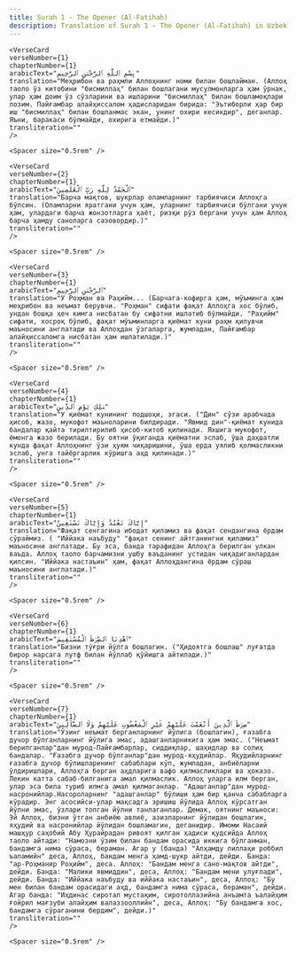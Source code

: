 ```yaml
---
title: Surah 1 - The Opener (Al-Fatihah)  
description: Translation of Surah 1 - The Opener (Al-Fatihah) in Uzbek
---
```







    <VerseCard 
    verseNumber={1}
    chapterNumber={1}
    arabicText="بِسْمِ ٱللَّهِ ٱلرَّحْمَٰنِ ٱلرَّحِيمِ"
    translation="Меҳрибон ва раҳмли Аллоҳнинг номи билан бошлайман. (Аллоҳ таоло ўз китобини "бисмиллаҳ" билан бошлагани мусулмонларга ҳам ўрнак, улар ҳам доим ўз сўзларини ва ишларини "бисмиллаҳ" билан бошламоқлари лозим. Пайғамбар алайҳиссалом ҳадисларидан бирида: "Эътиборли ҳар бир иш "бисмиллаҳ" билан бошланмас экан, унинг охири кесикдир", деганлар. Яъни, баракаси бўлмайди, охирига етмайди.)"
    transliteration=""
    />

    <Spacer size="0.5rem" />
                
    <VerseCard 
    verseNumber={2}
    chapterNumber={1}
    arabicText="ٱلْحَمْدُ لِلَّهِ رَبِّ ٱلْعَٰلَمِينَ"
    translation="Барча мақтов, шукрлар оламларнинг тарбиячиси Аллоҳга бўлсин. (Оламларни яратгани учун ҳам, уларнинг тарбиячиси бўлгани учун ҳам, улардаги барча жонзотларга ҳаёт, ризқи рўз бергани учун ҳам Аллоҳ барча ҳамду саноларга сазовордир.)"
    transliteration=""
    />

    <Spacer size="0.5rem" />
                
    <VerseCard 
    verseNumber={3}
    chapterNumber={1}
    arabicText="ٱلرَّحْمَٰنِ ٱلرَّحِيمِ"
    translation="У Роҳман ва Раҳийм... (Барчага-кофирга ҳам, мўъминга ҳам меҳрибон ва неъмат берувчи. "Роҳман" сифати фақат Аллоҳга хос бўлиб, ундан бошқа ҳеч кимга нисбатан бу сифатни ишлатиб бўлмайди. "Раҳийм" сифати, хосроқ бўлиб, фақат мўъминларга қиёмат куни раҳм қилувчи маъносини англатади ва Аллоҳдан ўзгаларга, жумладан, Пайғамбар алайҳиссаломга нисбатан ҳам ишлатилади.)"
    transliteration=""
    />

    <Spacer size="0.5rem" />
                
    <VerseCard 
    verseNumber={4}
    chapterNumber={1}
    arabicText="مَٰلِكِ يَوْمِ ٱلدِّينِ"
    translation="У қиёмат кунининг подшоҳи, эгаси. ("Дин" сўзи арабчада ҳисоб, жазо, мукофот маъноларини билдиради. "Явмид дин"-қиёмат кунида бандалар қайта тирилтирилиб ҳисоб-китоб қилинади. Яхшига мукофот, ёмонга жазо берилади. Бу оятни ўқиганда қиёматни эслаб, ўша даҳшатли кунда фақат Аллоҳнинг ўзи ҳукм чиқаришини, ўша ерда уялиб қолмасликни эслаб, унга тайёргарлик кўришга аҳд қилинади.)"
    transliteration=""
    />

    <Spacer size="0.5rem" />
                
    <VerseCard 
    verseNumber={5}
    chapterNumber={1}
    arabicText="إِيَّاكَ نَعْبُدُ وَإِيَّاكَ نَسْتَعِينُ"
    translation="Фақат сенгагина ибодат қиламиз ва фақат сендангина ёрдам сўраймиз. ( "Иййака наъбуду" "фақат сенинг айтганингни қиламиз" маъносини англатади. Бу эса, банда тарафидан Аллоҳга берилган улкан ваъда. Аллоҳ таоло барчамизни ушбу ваъданинг устидан чиқадиганлардан қилсин. "Иййака настаъин" ҳам, фақат Аллоҳдангина ёрдам сўраш маъносини англатади.)"
    transliteration=""
    />

    <Spacer size="0.5rem" />
                
    <VerseCard 
    verseNumber={6}
    chapterNumber={1}
    arabicText="ٱهْدِنَا ٱلصِّرَٰطَ ٱلْمُسْتَقِيمَ"
    translation="Бизни тўғри йўлга бошлагин. ("Ҳидоятга бошлаш" луғатда бирор нарсага лутф билан йўллаб қўйишга айтилади.)"
    transliteration=""
    />

    <Spacer size="0.5rem" />
                
    <VerseCard 
    verseNumber={7}
    chapterNumber={1}
    arabicText="صِرَٰطَ ٱلَّذِينَ أَنْعَمْتَ عَلَيْهِمْ غَيْرِ ٱلْمَغْضُوبِ عَلَيْهِمْ وَلَا ٱلضَّآلِّينَ"
    translation="Ўзинг неъмат берганларнинг йўлига (бошлагин), ғазабга дучор бўлганларнинг йўлига эмас, адашганларникига ҳам эмас. ("Неъмат берилганлар"дан мурод-Пайғамбарлар, сиддиқлар, шаҳидлар ва солиҳ бандалар. "Ғазабга дучор бўлганлар"дан мурод-яҳудийлар. Яҳудийларнинг ғазабга дучор бўлишларининг сабаблари кўп, жумладан, анбиёларни ўлдиришлари, Аллоҳга берган аҳдларига вафо қилмасликлари ва ҳоказо. Лекин катта сабаб-билганига амал қилмаслик. Аллоҳ уларга илм берган, улар эса била туриб илмга амал қилмаганлар. "Адашганлар"дан мурод-насронийлар.Насороларнинг "адашганлар" бўлиши ҳам бир қанча сабабларга кўрадир. Энг асосийси-улар мақсадга эришиш йўлида Аллоҳ кўрсатган йўлни эмас, ўзлари топган йўлни танлаганлар. Демак, оятнинг маъноси: Эй Аллоҳ, бизни ўтган анбиёю авлиё, азизларнинг йўлидан бошлагин, яҳудий ва насронийлар йўлидан бошламагин, деганидир. Имоми Насаий машҳур саҳобий Абу Ҳурайрадан ривоят қилган ҳадиси қудсийда Аллоҳ таоло айтади: "Намозни ўзим билан бандам орасида иккига бўлганман, бандамга нима сўраса, бераман. Агар у (банда) "Алҳамду лиллаҳи роббил ъаламийн" деса, Аллоҳ, бандам менга ҳамд-шукр айтди, дейди. Банда: "ар-Роҳманир Роҳийм", деса. Аллоҳ: "Бандам менга сано-мақтов айтди", дейди. Банда: "Малики явмиддин", деса, Аллоҳ: "Бандам мени улуғлади", дейди. Банда: "Иййака наъбуду ва иййака настаъин", деса, Аллоҳ: "Бу мен билан бандам орасидаги аҳд, бандамга нима сўраса, бераман", дейди. Агар банда: "Иҳдинас сиротал мустақим, сиротоллазийна анъамта ъалайҳим ғойрил мағзуби алайҳим валаззооллийн", деса, Аллоҳ: "Бу бандамга хос, бандамга сўраганини бердим", дейди.)"
    transliteration=""
    />

    <Spacer size="0.5rem" />
                